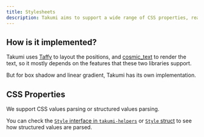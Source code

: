 ```yaml
---
title: Stylesheets
description: Takumi aims to support a wide range of CSS properties, read this to understand how to use them.
---
```


## How is it implemented?

Takumi uses [Taffy](https://github.com/DioxusLabs/taffy) to layout the positions, and [cosmic_text](https://github.com/pop-os/cosmic-text) to render the text, so it mostly depends on the features that these two libraries support.

But for box shadow and linear gradient, Takumi has its own implementation.

## CSS Properties

We support CSS values parsing or structured values parsing.

You can check the [`Style` interface in `takumi-helpers`](https://github.com/kane50613/takumi/blob/master/takumi-helpers/src/bindings/Style.ts) or [`Style` struct](https://docs.rs/takumi/latest/takumi/style/properties/struct.Style.html) to see how structured values are parsed.
